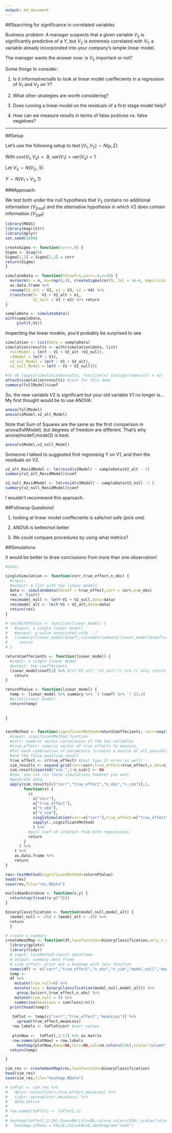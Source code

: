 ```yaml
---
output: md_document
---
```


##Searching for significance in correlated variables

Business problem: A manager suspects that a given variable $V_2$ is significantly predictive of a $Y$, but $V_2$ is extremely correlated with $V_1$, a variable already incorporated into your company's simple linear model. 

The manager wants the answer *now*: is $V_2$ important or not?

Some things to consider:


1. Is it informative/safe to look at linear model coeffecients in a regression of $V_1$ and $V_2$ on $Y$? 

2. What other strategies are worth considering? 

3. Does running a linear model on the residuals of a first stage model help?

4. How can we measure results in terms of false postives vs. false negatives? 


------------

##Setup

Let's use the following setup to test
$[V_{1},V_{2}] \sim N(\mu,\Sigma)$

With $cov(V_1,V_2)=.9$, $var(V_1) = var(V_2) = 1$

Let $V_3 \sim N(V_2,.5)$

$Y \sim N(V_1 + V_2,1)$ 


###Approach:

We test both under the null hypothesis that $V_2$ contains no additional information ($V_{2 null}$) and the alternative hypothesis in which $V2$ does contain information ($V_{2 alt}$)

```r
library(MASS)
library(magrittr)
library(dplyr)
set.seed(5000)

createSigma <- function(corr=.9) {
Sigma <- diag(4) 
Sigma[1,2] = Sigma[2,1] = corr
return(Sigma)
}

simulateData <- function(V2coef=1,corr=.9,n=20) {
  mvrnorm(n = n, mu=rep(0,4), createSigma(corr), tol = 1e-6, empirical = FALSE, EISPACK = FALSE) %>% 
  as.data.frame %>%
  rename(V2_alt = V2, e1 = V3, e2 = V4) %>%
  transform(Y=  V1 + V2_alt + e1,
            V2_null = V1 + e2) %>% return
}

sampleData <- simulateData()
with(sampleData,
     plot(Y,V1))
```

Inspecting the linear models, you'd probably be surprised to see

```r
simulation <- list(data = sampleData)
simulation$results <- with(simulation$data, list(
  fullModel = lm(Y ~ V1 + V2_alt +V2_null),
  v1Model = lm(Y ~ V1),
  v2_alt_Model = lm(Y ~ V1 + V2_alt),
  v2_null_Model = lm(Y ~ V1 + V2_null)))

#to do lapply(simulation$results, function(x) {assign(names(x)) = x})
attach(simulation$results) #just for this demo
summary(fullModel)$coef
```
So, the new variable $V2$ is significant but your old variable $V1$ no longer is...
My first thought would be to use ANOVA:


```r
anova(fullModel)
anova(v1Model,v2_alt_Model)
```

Note that Sum of Squares are the same as the first comparison in anova(fullModel), but degrees of freedom are different.
That's why anova(model1,model2) is best. 

```r
anova(v1Model,v2_null_Model)
```

Someone I talked to suggested first regressing Y on V1, and then the residuals on V2.
```r
v2_alt_ResidModel <- lm(resid(v1Model) ~ sampleData$V2_alt - 1)
summary(v2_alt_ResidModel)$coef

v2_null_ResidModel <- lm(resid(v1Model) ~ sampleData$V2_null -1 )
summary(v2_null_ResidModel)$coef
```
I wouldn't recommend this approach.



##Followup Questions!

1. looking at linear model coeffecients is safe/not safe (pick one)

2. ANOVA is better/not better

3. We could compare procedures by using what metrics?


##Simulations

It would be better to draw conclusions from more than one observation!
```r
#todo!

singleSimulation <- function(corr,true_effect,n_obs) {
  #input:  
  #output: a list with two linear models
  data <- simulateData(V2coef = true_effect,corr = corr,n=n_obs)
  res <- list()
  res$model_null <- lm(Y~V1 + V2_null,data=data)
  res$model_alt <- lm(Y~V1 + V2_alt,data=data)
  return(res)
}

# testWithPValue <- function(linear_model) {
#   #input: a single linear model)
#   #output: p-value associated with ..? 
#   (summary(linear_model)$coef[,colnames(summary(linear_model)$coef)=="Pr(>|t|)"]) %>%
#     return
# }

returnCoeffecients <- function(linear_model) {
  #input: a single linear model
  #output: two coeffecients
  linear_model$coef[3] %>% #[c("V2_alt","V2_null")] %>% // only return one?? 
    return
}

returnPValue <- function(linear_model) {
  temp <- linear_model %>% summary %>% `$`(coef) %>% `[`(3,4)
  #print(linear_model)
  return(temp)
  
  
}


testMethod <- function(significantMethod=returnCoeffecients, corr=seq(0,.95,by=.05),true_effect=(1:10), n_obs=20,n_sim=10) {
  #input: significantMethod function
  #corr: numeric vector correlation of the two variables
  #true_effect: numeric vector of true effects to measure.
  #for each combination of parameters (creates a matrix of all possible parameters)
  #and the false positive result
  true_effect <- c(true_effect) #test type II error as well! 
  sim_results <- expand.grid(corr=corr,true_effect=true_effect,n_obs=n_obs,n_sim=1:n_sim)
  sim_results[paste0("sim_",1:n_sim)] <- NA
  #now, you can run these simulations however you want
  #generate data
  apply(sim_results[c("corr","true_effect","n_obs","n_sim")],1,
        function(x) {
          c(
            x["corr"],
            x["true_effect"],
            x["n_obs"],
            x["n_sim"],
            singleSimulation(corr=x["corr"],true_effect=x["true_effect"] , n_obs = x["n_obs"]) %>% #returns list of two
            sapply(.,significantMethod)
            ) %>%
          #pull coef of interest from both regressions
          return
        }
      ) %>% 
    t %>%
    as.data.frame %>%
    return
}

res<-testMethod(significantMethod=returnPValue)
head(res)
save(res,file="res.RData")

euclideanDistance <- function(x,y) {
  return(sqrt(sum((x-y)^2)))
}

binaryClassification <- function(model_null,model_alt) {  
  (model_null < .05) + (model_alt > .05) %>%
  return
  }

# create a summary
createHeatMap <- function(df,lossFunction=binaryClassification,only_n_obs=20) {
  library(gplots)
  library(tidyr)
  # input: testMethod-result dataframe
  # output: summary data frame
  # side effect: print out a heatmap with loss function
  names(df) <- c("corr","true_effect","n_obs","n_sim","model_null","model_alt")
  temp <- 
  df %>% 
    mutate(true_null=0) %>%
    mutate(loss = binaryClassification(model_null,model_alt)) %>%
     group_by(corr,true_effect,n_obs) %>%
    mutate(true_null = 0) %>%
    summarise(meanLoss = sum(loss)/n())
  print(head(temp))
  
   toPlot <- temp[c("corr","true_effect","meanLoss")] %>% 
     spread(true_effect,meanLoss)
   row.labels <- toPlot$corr #corr values
   
   plotNow <-  toPlot[,2:11] %>% as.matrix
   row.names(plotNow) = row.labels
     heatmap(plotNow,Rowv=NA,Colv=NA,col=cm.colors(256),scale="column",margins=c(5,10))
  return(temp)

}

sim_res <- createHeatMap(res,lossFunction=binaryClassification)
head(sim_res)
save(sim_res,file="heatmap.RData")

```

```r

# toPlot <- sim_res %>% 
#   dplyr::select(corr,true_effect,meanLoss) %>%
#   tidyr::spread(corr,meanLoss) %>%
#   data.matrix 
# 
# row.names(toPlot) <- toPlot[,1]
# 
# heatmap(toPlot[,2:20],Rowv=NA,Colv=NA,col=cm.colors(256),scale="column",margins=c(5,10))
#   heatmap.2(Rowv = FALSE,Colv=FALSE,dendrogram="none")
```